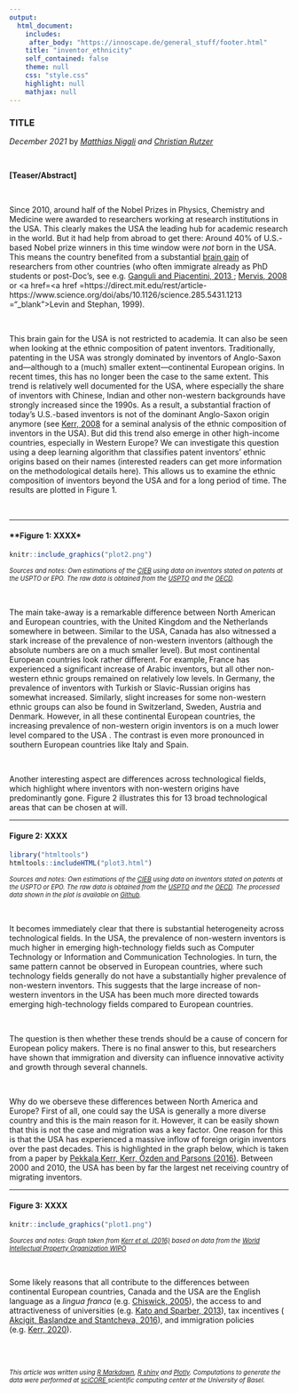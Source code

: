 ```yaml
---
output:
  html_document:
    includes:
     after_body: "https://innoscape.de/general_stuff/footer.html"
    title: "inventor_ethnicity"
    self_contained: false
    theme: null
    css: "style.css"
    highlight: null
    mathjax: null
---
```

<head>
<script async src="https://www.googletagmanager.com/gtag/js?id=UA-71167447-1"></script>

<script>
  window.dataLayer = window.dataLayer || [];
  function gtag(){dataLayer.push(arguments);}
  gtag('js', new Date());
  gtag('config', 'UA-71167447-1', { 'anonymize_ip': true });
</script>

<div class="container-fluid main-container">

<meta property='og:title' content='XXXXX'/>
<meta property='og:image' content='https://innoscape.de/XXXXX/XXXXX.jpg'/>
<meta property='og:description' content='XXXXX'/>
<meta property='og:url' content='https://innoscape.ch/en/publications/XXXXX'/>
</head>

<!-- START with text -->

### **TITLE**

<p style="text-align: left; line-height: 100%;">
*December 2021* by <a href="#" data-placement="bottom" data-toggle="tooltip"  data-html="true" title="<img src='https://innoscape.de/authors/mn2018.jpg'><b>Matthias Niggli</b> is a project collaborator. He has a background in public policy from previous positions at the Swiss Federal Institute of Intellectual Property (IPI) and the Swiss State Secretariat for Economic Affairs (SECO). He has a special interest in experimenting with all kinds of machine-learning methods and is enthusiastic about discovering novel approaches to visualize data. 
<br> 
<a href='https://www.linkedin.com/in/matthias-niggli-b47b33119' target = “_blank”>LinkedIn</a> 
<br>
<a href='mailto:matthias.niggli@unibas.ch'>matthias.niggli@unibas.ch</a>">*Matthias Niggli*</a> *and* <a href="#" data-placement="bottom" data-toggle="tooltip"  data-html="true" title="<img src='https://innoscape.de/authors/Christian Rutzer_small.jpg'> <b>Christian Rutzer</b> is the chief scientist and operational manager of the project. He holds a PhD in economics from the University of Basel in international trade and innovation. Christian likes to apply new methods from data science to analyze economic questions.
<br>
<a href='https://www.linkedin.com/in/christian-rutzer-38978392' target = “_blank”>LinkedIn</a> 
<br>
<a href='mailto:christian.rutzer@unibas.ch'>christian.rutzer@unibas.ch</a>">*Christian Rutzer*</a>
</p>


<!-- TITLE PICTURE -->
<!-- ![](XXXXX.jpg){width=100%}  -->
<!-- <a href="XXXXX" target = "_blank">XXXXX</a>  -->


<br>

<!-- TEASER ABSTRACT -->
**[Teaser/Abstract]**  

<br>

Since 2010, around half of the Nobel Prizes in Physics, Chemistry and Medicine were awarded to researchers working at research institutions in the USA. This clearly makes the USA the leading hub for academic research in the world. But it had help from abroad to get there: Around 40\% of U.S.-based Nobel prize winners in this time window were *not* born in the USA. This means the country benefited from a substantial <a href=https://en.wikipedia.org/wiki/Human_capital_flight#Brain_gain target = “_blank”>brain gain</a> of researchers from other countries (who often immigrate already as PhD students or post-Doc’s, see e.g. <a href =https://direct.mit.edu/rest/article-abstract/95/2/698/58091/Chinese-Graduate-Students-and-U-S-Scientific target = “_blank”>Ganguli and Piacentini, 2013 </a>; <a href=https://www.science.org/doi/full/10.1126/science.321.5886.185 target = “_blank”>Mervis, 2008</a> or <a href=<a href =https://direct.mit.edu/rest/article-https://www.science.org/doi/abs/10.1126/science.285.5431.1213 =“_blank”>Levin and Stephan, 1999</a>). 

<br>

This brain gain for the USA is not restricted to academia. It can also be seen when looking at the ethnic composition of patent inventors. Traditionally, patenting in the USA was strongly dominated by inventors of Anglo-Saxon and—although to a (much) smaller extent—continental European origins. In recent times, this has no longer been the case to the same extent. This trend is relatively well documented for the USA, where especially the share of inventors with Chinese, Indian and other non-western backgrounds have strongly increased since the 1990s. As a result, a substantial fraction of today’s U.S.-based inventors is not of the dominant Anglo-Saxon origin anymore (see <a href=https://www.hbs.edu/ris/Publication%20Files/Kerr%20WP08_EthMatch_f657d992-cf76-4b76-8b52-61cac126b5a8.pdf target = “_blank”>Kerr, 2008</a> for a seminal analysis of the ethnic composition of inventors in the USA). But did this trend also emerge in other high-income countries, especially in Western Europe? We can investigate this question using a deep learning algorithm that classifies patent inventors’ ethnic origins based on their names (interested readers can get more information on the methodological details here). This allows us to examine the ethnic composition of inventors beyond the USA and for a long period of time. The results are plotted in Figure 1.

<!-- METHODOLOGY BOX / LINK TO PAPER -->
<!-- <details> -->
<!--   <summary>*Click here to get a detailed description of how we detect mRNA-patents*</summary> -->
<!-- <embed src="https://drive.google.com/file/d/1fq3oiSNQVscQ4m8AnzCHEbl0IyTK2j-Y/preview" width="100%" height="600"> -->
<!-- </details> -->

<br>

<hr class="hr_red">
#### **Figure 1: XXXX*
```r
knitr::include_graphics("plot2.png")
```
<span style="font-size:0.8em">*Sources and notes: Own estimations of the <a href="https://www.cieb.unibas.ch" target ="blank">CIEB</a> using data on inventors stated on patents at the USPTO or EPO. The raw data is obtained from the <a href="https://www.uspto.gov/" target ="blank">USPTO</a> and the <a href=https://stats.oecd.org/index.aspx?queryid=79486# target = “_blank”>OECD</a>.*</span>

<br>

The main take-away is a remarkable difference between North American and European countries, with the United Kingdom and the Netherlands somewhere in between. Similar to the USA, Canada has also witnessed a stark increase of the prevalence of non-western inventors (although the absolute numbers are on a much smaller level). But most continental European countries look rather different. For example, France has experienced a significant increase of Arabic inventors, but all other non-western ethnic groups remained on relatively low levels. In Germany, the prevalence of inventors with Turkish or Slavic-Russian origins has somewhat increased. Similarly, slight increases for some non-western ethnic groups can also be found in Switzerland, Sweden, Austria and Denmark. However, in all these continental European countries, the increasing prevalence of non-western origin inventors is on a much lower level compared to the USA . The contrast is even more pronounced in southern European countries like Italy and Spain.

<br>

Another interesting aspect are differences across technological fields, which highlight where inventors with non-western origins have predominantly gone. Figure 2 illustrates this for 13 broad technological areas that can be chosen at will.

<hr class="hr_red">
#### **Figure 2: XXXX**
```r
library("htmltools")
htmltools::includeHTML("plot3.html")
```
<span style="font-size:0.8em">*Sources and notes: Own estimations of the <a href="https://www.cieb.unibas.ch" target ="blank">CIEB</a> using data on inventors stated on patents at the USPTO or EPO. The raw data is obtained from the <a href="https://www.uspto.gov/" target ="blank">USPTO</a> and the <a href=https://stats.oecd.org/index.aspx?queryid=79486# target = “_blank”>OECD</a>. The processed data shown in the plot is available on <a href="https://github.com/cieb-unibas/inventor_ethnicity" target ="blank">Github</a>.*</span>

<br>

It becomes immediately clear that there is substantial heterogeneity across technological fields. In the USA, the prevalence of non-western inventors is much higher in emerging high-technology fields such as Computer Technology or Information and Communication Technologies. In turn, the same pattern cannot be observed in European countries, where such technology fields generally do not have a substantially higher prevalence of non-western inventors. This suggests that the large increase of non-western inventors in the USA has been much more directed towards emerging high-technology fields compared to European countries.

<br>

The question is then whether these trends should be a cause of concern for European policy makers. There is no final answer to this, but researchers have shown that immigration and diversity can influence innovative activity and growth through several channels. 

<br>

Why do we oberseve these differences between North America and Europe? First of all, one could say the USA is generally a more diverse country and this is the main reason for it. However, it can be easily shown that this is not the case and migration was a key factor. One reason for this is that the USA has experienced a massive inflow of foreign origin inventors over the past decades. This is highlighted in the graph below, which is taken from a paper by <a href=https://www.aeaweb.org/articles?id=10.1257/jep.30.4.83 target=”_blank”>Pekkala Kerr, Kerr, Özden and Parsons (2016)</a>. Between 2000 and 2010, the USA has been by far the largest net receiving country of migrating inventors. 

<hr class="hr_red">
#### **Figure 3: XXXX**
```r
knitr::include_graphics("plot1.png")
```
<span style="font-size:0.8em">*Sources and notes: Graph taken from <a href="https://www.aeaweb.org/articles?id=10.1257/jep.30.4.83" target ="blank">Kerr et al. (2016)</a> based on data from the <a href="https://www.wipo.int/publications/en/details.jsp?id=3952&plang=EN" target ="blank">World Intellectual Property Organization WIPO</a>*</span>

<br>

Some likely reasons that all contribute to the differences between continental European countries, Canada and the USA are the English language as a *lingua franca* (e.g. <a href=https://ftp.iza.org/dp1782.pdf target=”_blank”>Chiswick, 2005</a>), the access to and attractiveness of universities (e.g. <a href= https://direct.mit.edu/rest/article-abstract/95/1/109/58045/Quotas-and-Quality-The-Effect-of-H-1B-Visa target=”_blank”>Kato and Sparber, 2013</a>), tax incentives (<a href=https://www.aeaweb.org/articles?id=10.1257/aer.20150237 target=”_blank”> Akcigit, Baslandze and Stantcheva, 2016</a>), and immigration policies (e.g. <a href= https://www.journals.uchicago.edu/doi/full/10.1086/705637 target=”_blank”>Kerr, 2020</a>). 

<!-- HIGHLIGHT -->
<!-- <div class=bloc_div> -->
<!-- <blockquote>***TEXT***</blockquote> -->
<!-- </div> -->
<!-- <br> -->

<br>

<!-- ADAPT when posted on Social Media -->
<!-- <br> -->
<!-- <hr class="hr_red"> -->
<!-- <p style="text-align: left; line-height: 150%;"> -->
<!-- **Did you enjoy this article?** -->
<!-- <br> -->
<!-- Share it with your friends and colleagues on Social Media -->
<!-- <br> -->
<!-- <a href='https://twitter.com/cieb_unibas/status/1451443201412198401' class="fa fa-twitter" style='color:black;text-decoration: none; font-size:28px;' target='_blank'></a> -->
<!-- &nbsp; &nbsp;  -->
<!-- <a href='https://www.linkedin.com/sharing/share-offsite/?url=https://www.linkedin.com/feed/update/urn:li:activity:6857209327149690880/' class="fa fa-linkedin" style='color:black;text-decoration: none; font-size:28px;' target='_blank'></a> -->
<!-- </p> -->

<!-- TEASER OTHER OUTPUTS -->
<!-- <br> -->
<!-- <div> -->
<!-- <iframe id="slider" width=100%" height="400" scrolling="no" frameBorder="0" style="overflow: hidden" src="https://innoscape.de/general_stuff/teaser/mrna_teaser.html"> -->
<!-- </iframe> -->
<!-- </div> -->


<!-- FINAL REMARKS -->
<br class='br_desktop'>
<span style="font-size:0.8em">*This article was written using <a href = https://rmarkdown.rstudio.com/ target = “_blank”>R Markdown</a>, <a href=https://shiny.rstudio.com/ target = “_blank”>R shiny</a> and <a href=https://plotly.com/javascript/ target = “_blank”>Plotly</a>. Computations to generate the data were performed at <a href = http://scicore.unibas.ch/ target = “_blank”> sciCORE </a> scientific computing center at the University of Basel.*</span>

<br>
<br>

<!-- SOCIAL MEDIA CHANNELS -->
<script>
$(document).ready(function(){
  $('[data-toggle="tooltip"]').tooltip();   
});
</script>


